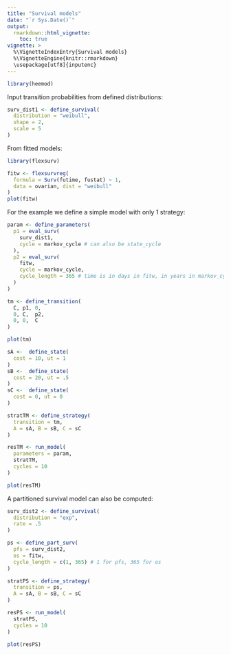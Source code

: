 ```yaml
---
title: "Survival models"
date: "`r Sys.Date()`"
output:
  rmarkdown::html_vignette:
    toc: true 
vignette: >
  %\VignetteIndexEntry{Survival models}
  %\VignetteEngine{knitr::rmarkdown}
  \usepackage[utf8]{inputenc}
---
```


```r
library(heemod)
```

Input transition probabilities from defined distributions:

```r
surv_dist1 <- define_survival(
  distribution = "weibull",
  shape = 2,
  scale = 5
)
```

From fitted models:

```r
library(flexsurv)

fitw <- flexsurvreg(
  formula = Surv(futime, fustat) ~ 1,
  data = ovarian, dist = "weibull"
)
plot(fitw)
```

For the example we define a simple model with only 1 strategy:

```r
param <- define_parameters(
  p1 = eval_surv(
    surv_dist1,
    cycle = markov_cycle # can also be state_cycle
  ),
  p2 = eval_surv(
    fitw,
    cycle = markov_cycle,
    cycle_length = 365 # time is in days in fitw, in years in markov_cycle
  )
)

tm <- define_transition(
  C, p1, 0,
  0, C,  p2,
  0, 0,  C
)

plot(tm)

sA <-  define_state(
  cost = 10, ut = 1
)
sB <-  define_state(
  cost = 20, ut = .5
)
sC <-  define_state(
  cost = 0, ut = 0
)

stratTM <- define_strategy(
  transition = tm,
  A = sA, B = sB, C = sC
)

resTM <- run_model(
  parameters = param,
  stratTM,
  cycles = 10
)
```

```r
plot(resTM)
```

A partitioned survival model can also be computed:

```r
surv_dist2 <- define_survival(
  distribution = "exp",
  rate = .5
)

ps <- define_part_surv(
  pfs = surv_dist2,
  os = fitw,
  cycle_length = c(1, 365) # 1 for pfs, 365 for os
)

stratPS <- define_strategy(
  transition = ps,
  A = sA, B = sB, C = sC
)

resPS <- run_model(
  stratPS,
  cycles = 10
)
```

```r
plot(resPS)
```
